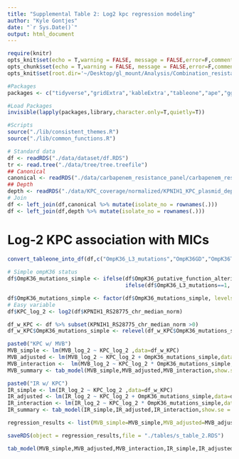```yaml
---
title: "Supplemental Table 2: Log2 kpc regression modeling"
author: "Kyle Gontjes"
date: "`r Sys.Date()`"
output: html_document
---
```


```r
require(knitr)
opts_knit$set(echo = T,warning = FALSE, message = FALSE,error=F,comment=NA)
opts_chunk$set(echo = T,warning = FALSE, message = FALSE,error=F,comment=NA)
opts_knit$set(root.dir='~/Desktop/gl_mount/Analysis/Combination_resistance/pre-intro-blbli-resistance-ms/')
```

```r
#Packages
packages <- c("tidyverse","gridExtra",'kableExtra',"tableone","ape","ggtree",'sjPlot','sjtable2df')

#Load Packages
invisible(lapply(packages,library,character.only=T,quietly=T))

#Scripts
source("./lib/consistent_themes.R") 
source("./lib/common_functions.R")
```

```r
# Standard data
df <- readRDS("./data/dataset/df.RDS")
tr <- read.tree("./data/tree/tree.treefile") 
## Canonical
canonical <- readRDS("./data/carbapenem_resistance_panel/carbapenem_resistance_panel_matrix.RDS")
## Depth
depth <- readRDS("./data/KPC_coverage/normalized/KPNIH1_KPC_plasmid_depth_by_feature_median_chromosome_normalized.RDS")
# Join 
df <- left_join(df,canonical %>% mutate(isolate_no = rownames(.))) 
df <- left_join(df,depth %>% mutate(isolate_no = rownames(.)))
```

# Log-2 KPC association with MICs
 
```r
convert_tableone_into_df(df,c("OmpK36_L3_mutations","OmpK36GD","OmpK36TD"),strata="clade_I",outcome_names = c("Clade I","Clade II"),factorVars = c("OmpK36_L3_mutations","OmpK36GD","OmpK36TD"))
 
# Simple ompK36 status
df$OmpK36_mutations_simple <- ifelse(df$OmpK36_putative_function_altering==1 | df$OmpK36_truncation_kleborate==1 ,"Putative function-altering variant (PFAV)",
                                     ifelse(df$OmpK36_L3_mutations==1, "Loop 3 insertion","No loop 3 insertion or PFAV"))

df$OmpK36_mutations_simple <- factor(df$OmpK36_mutations_simple, levels=rev(c("No loop 3 insertion or PFAV","Loop 3 insertion","Putative function-altering variant (PFAV)")))
# Easy variable
df$KPC_log_2 <- log2(df$KPNIH1_RS28775_chr_median_norm)
```

```r
df_w_KPC <- df %>% subset(KPNIH1_RS28775_chr_median_norm >0)
df_w_KPC$OmpK36_mutations_simple <- relevel(df_w_KPC$OmpK36_mutations_simple,ref = "No loop 3 insertion or PFAV") 

paste0("KPC w/ MVB")
MVB_simple <- lm(MVB_log_2 ~ KPC_log_2 ,data=df_w_KPC)   
MVB_adjusted <- lm(MVB_log_2 ~ KPC_log_2 + OmpK36_mutations_simple,data=df_w_KPC) 
MVB_interaction <-  lm(MVB_log_2 ~ KPC_log_2 * OmpK36_mutations_simple,data=df_w_KPC) 
MVB_summary <- tab_model(MVB_simple,MVB_adjusted,MVB_interaction,show.se = T,show.aic = T)

paste0("IR w/ KPC")
IR_simple <- lm(IR_log_2 ~ KPC_log_2 ,data=df_w_KPC)  
IR_adjusted <- lm(IR_log_2 ~ KPC_log_2 + OmpK36_mutations_simple,data=df_w_KPC)  
IR_interaction <- lm(IR_log_2 ~ KPC_log_2 * OmpK36_mutations_simple,data=df_w_KPC)   
IR_summary <- tab_model(IR_simple,IR_adjusted,IR_interaction,show.se = T,show.aic = T)

regression_results <- list(MVB_simple=MVB_simple,MVB_adjusted=MVB_adjusted,MVB_interaction=MVB_interaction,IR_simple=IR_simple,IR_adjusted=IR_adjusted,IR_interaction=IR_interaction)

saveRDS(object = regression_results,file = "./tables/s_table_2.RDS")

tab_model(MVB_simple,MVB_adjusted,MVB_interaction,IR_simple,IR_adjusted,IR_interaction,show.se = T,show.aic = T,show.df = F,file = "~/Desktop/gl_mount/Analysis/Combination_resistance/pre-intro-blbli-resistance-ms/tables/s_table_2.html")  
```